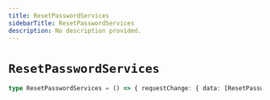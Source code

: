 ```yaml
---
title: ResetPasswordServices
sidebarTitle: ResetPasswordServices
description: No description provided.
---
```


# `ResetPasswordServices`

```ts
type ResetPasswordServices = () => { requestChange: { data: [ResetPasswordResponse](/reference/deprecated/javascript/auth/types/reset-password-response) } }
```
